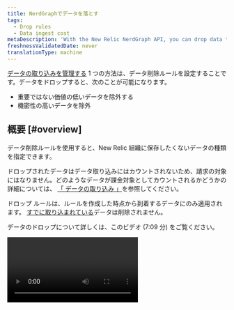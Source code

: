 ```yaml
---
title: NerdGraphでデータを落とす
tags:
  - Drop rules
  - Data ingest cost
metaDescription: 'With the New Relic NerdGraph API, you can drop data that meeets certain criteria and have it not count towards ingest and billing.'
freshnessValidatedDate: never
translationType: machine
---
```


[データの取り込みを管理する](/docs/data-apis/manage-data/manage-data-coming-new-relic) 1 つの方法は、データ削除ルールを設定することです。データをドロップすると、次のことが可能になります。

* 重要ではない価値の低いデータを除外する
* 機密性の高いデータを除外

## 概要 [#overview]

データ削除ルールを使用すると、New Relic 組織に保存したくないデータの種類を指定できます。

ドロップされたデータはデータ取り込みにはカウントされないため、請求の対象にはなりません。どのようなデータが課金対象としてカウントされるかどうかの詳細については、 [「 データの取り込み 」](/docs/accounts/accounts-billing/new-relic-one-pricing-billing/data-ingest-billing/#usage-calculation)を参照してください。

ドロップ ルールは、ルールを作成した時点から到着するデータにのみ適用されます。 [すでに取り込まれている](/docs/telemetry-data-platform/ingest-manage-data/manage-data/manage-data-retention#data-deletion)データは削除されません。

データのドロップについて詳しくは、このビデオ (7:09 分) をご覧ください。

<Video id="ww0mim4c5jk" type="youtube" />

ドロップデータ ルールを作成する以外にも、不要なデータを最小限に抑える他の方法には次のようなものがあります。

* [APMメトリックタイムスライスデータを](/docs/data-apis/understand-data/metric-data/query-apm-metric-timeslice-data-nrql)削除したい場合は、[メトリクス正規化ルール](/docs/new-relic-one/use-new-relic-one/ui-data/metric-normalization-rules)を使用できます。 ただし、ドロップ ルールを使用してメトリック タイムスライス データをドロップすることはできません。 メトリックタイムスライスデータと次元メトリクスの違いの詳細については、 [New Relic データ型のドキュメントを参照してください。](/docs/data-apis/understand-data/new-relic-data-types/#timeslice-data)
* ログを報告している場合は、UI [ログデータをドロップすることができます](/docs/logs/ui-data/drop-data-drop-filter-rules) 。
* Prometheus remote write を使用している場合は、 [Drop Prometheus remote write data](/docs/integrations/prometheus-integrations/install-configure/remote-write-drop-data/) を参照してください。

## 要件 [#requirements]

ドロップ フィルタ ルールを作成および編集する機能は、 [`NRQL drop rules` 機能](/docs/accounts/accounts-billing/new-relic-one-user-management/user-permissions#insights)にリンクされています。

次のデータ型は、データドロップの対象になります。

* APMで報告されたイベント

* ブラウザで報告されるイベント

* モバイルで報告されたイベント

* シンセティック・レポート・イベント

* カスタムイベント（ [APMエージェントAPI](/docs/insights/insights-data-sources/custom-data/insert-custom-events-new-relic-apm-agents) や [Event API](/docs/insights/insights-data-sources/custom-data/introduction-event-api) で生成されるようなもの）。

* ログデータ（UIを使ってデータをドロップすることも可能です [)](/docs/logs/ui-data/drop-data-drop-filter-rules)

* [* トレーススパンの分散](/docs/logs/ui-data/drop-data-drop-filter-rules)

  [](/docs/logs/ui-data/drop-data-drop-filter-rules)[デフォルトのインフラストラクチャ監視イベント](/docs/infrastructure/manage-your-data/data-instrumentation/default-infrastructure-monitoring-data) と [インフラストラクチャ統合](/docs/integrations/infrastructure-integrations/get-started/introduction-infrastructure-integrations) イベント。いくつかの注意事項:

  * このデータを削除すると、生データは削除されますが、集約された `SystemSample`、 `ProcessSample`、 `NetworkSample` 、および `StorageSample` イベントは引き続き使用できます (詳細については、 [「データ保持」](/docs/data-apis/manage-data/manage-data-retention/#infrastructure-data)を参照してください)。このデータはまだ利用可能ですが、取り込みにはカウントされず、請求の対象にもなりません。
  * 生のインフラストラクチャ データはアラートに使用されるため、そのデータをドロップした場合、そのデータについてアラートを発行することはできません。集計されたデータは引き続き利用できるため、59 分を超える時間範囲のデータがグラフに表示される場合があります。

* [次元メトリックス](/docs/telemetry-data-platform/ingest-manage-data/understand-data/new-relic-data-types#dimensional-metrics)。 注意点:

  * [オリジナルの価格モデル](/docs/accounts/original-accounts-billing/product-pricing/product-based-pricing)を使用している組織の場合: 請求は製品のサブスクリプションに基づいています。つまり、削除されたディメンション メトリクスは引き続き請求可能です。
  * [events-to-metricsサービスによって生成されたメトリクスについて](/docs/data-ingest-apis/get-data-new-relic/metric-api/events-metrics-service-create-metrics): ドロップルールは機能しませんが、events-to-metricルールを無効にするか再設定することで、これらのメトリクスを停止したり、属性を刈り込んだりすることができます。
  * メトリック タイムスライス データは、ドロップ ルールでは削除できません。 APMメトリックタイムスライスデータの詳細については、[このドキュメント](/docs/data-apis/understand-data/new-relic-data-types/#timeslice-data)を参照してください。

## ドロップデータルールを作成する [#how-to]

<Callout variant="caution">
  データを削除する場合は注意が必要です。落としたデータは復元できません。潜在的な問題の詳細については、 [「 注意事項 」を](#caution)参照してください。
</Callout>

データをドロップするには、 [NerdGraph](/docs/apis/nerdgraph/get-started/introduction-new-relic-nerdgraph)-format drop rule を作成します。

* [NRQL](/docs/query-data/nrql-new-relic-query-language/getting-started/introduction-nrql) ドロップするデータタイプを指定する文字列
* NRQL文字列の適用方法を指定する<DNT>**action**</DNT>型

NerdGraph API エクスプローラーでフォームを作成し、呼び出しを行うことができます: <DNT>**[one.newrelic.com](https://one.newrelic.com) &gt; Apps &gt; NerdGraph API explorer**</DNT> 。

nrqlクエリの長さの制限は4096文字です。長さを超えると、nerdGraphはエラー`INVALID_NRQL_TOO_LONG`をスローします。

データを落とすには2つの方法があります。

* <DNT>**Drop entire data types or a data subset**</DNT> (オプションのフィルター付き) これは`DROP_DATA` <DNT>**action**</DNT>タイプを使用し、次の形式の NRQL を使用します。

  ```sql
  SELECT * FROM DATA_TYPE_1, DATA_TYPE_2 (WHERE OPTIONAL_FILTER)
  ```

  このタイプのドロップルールでは、 `SELECT`句で`*`以外のものを使用することはできません。

* <DNT>**Drop attributes from data types**</DNT> (オプションのフィルター付き) これは`DROP_ATTRIBUTES` <DNT>**action**</DNT>タイプを使用し、次の形式の NRQL を使用します。

  ```sql
  SELECT dropAttr1, dropAttr2 FROM DATA_TYPE (WHERE OPTIONAL_FILTER)
  ```

  このタイプのドロップルールでは、生の属性名の空でないリストを渡す必要があります。

## NRQL制限 [#restrictions]

すべてのNRQL句がドロップルールの生成に意味があるわけではありません。 [`WHERE`](/docs/query-data/nrql-new-relic-query-language/getting-started/nrql-syntax-clauses-functions#sel-where)句を指定して、特定の属性を持つデータを選択できます。 `LIMIT` 、 `TIMESERIES` 、 `COMPARE WITH` 、 `FACET` 、およびその他の句などの他の機能は使用できません。

`SINCE` および`UNTIL`はドロップルールではサポートされていません。時間固有のルールがある場合（たとえば、将来のある時点まですべてを削除する）、 `WHERE timestamp < (epoch milliseconds in the future)`を使用します。また、 `SINCE`を使用して履歴データをドロップすることはできません。NRQLドロップルールは、ドロップルールの作成後に報告されたデータにのみ適用されます。すでに報告されているデータを削除する必要がある場合は、NewRelicの担当者にお問い合わせください。

`JOIN` また、[サブクエリ](/docs/query-your-data/nrql-new-relic-query-language/get-started/subqueries-in-nrql)もサポートされていません。ドロップ ルールは各データ ポイントに個別に適用され、ドロップ ルールを適用する必要があるかどうかを判断するために他のデータをクエリすることはできません。

2つのアクションタイプにはこれらの制限があります。

* `DROP_DATA` 使用できるのは`SELECT *`のみです。
* `DROP_ATTRIBUTES` 「raw」属性（ [集計関数](/docs/query-data/nrql-new-relic-query-language/getting-started/nrql-syntax-clauses-functions#functions)が適用されていない属性）を持つ`SELECT`を使用する必要があります。 これは、 `SELECT *`を使用できないことも意味します。 さらに、データ型と<DNT>**cannot be dropped**</DNT> (イベント データの`timestamp`など) に不可欠な属性もいくつかあります。 これらを含めると登録は失敗します。

## ドロップルールの例 [#example-rules]

以下にドロップルールの例を示します。

<CollapserGroup>
  <Collapser id="drop-events" title="2つのイベントタイプをドロップ">
    例えば、自分にとって重要でないイベントタイプがNew Relicに送信されていることに気づいたとします。また、それらのイベントタイプの送信元をすぐに止めることは現実的ではなく、エージェントやAPIインスツルメンテーションの変更が必要になります。ドロップルールを使用すれば、同じ目的を達成するためのより簡単な方法です。

    これは、 `Event1`と`Event2`の2つのイベントタイプをドロップするNerdGraph呼び出しの例です。

    ```graphql
    mutation {
        nrqlDropRulesCreate(accountId: YOUR_ACCOUNT_ID, rules: [
            {
                action: DROP_DATA
                nrql: "SELECT * FROM Event1, Event2"
                description: "Drops all data for Event1 and Event2."
            }
        ])
        {
            successes { id }
            failures {
                submitted { nrql }
                error { reason description }
            }
        }
    }
    ```
  </Collapser>

  <Collapser id="drop-specific-events" title="特定の条件を満たすイベントをドロップ">
    例えば、複数のソースから届く大量のカスタムイベントタイプがあるとします。そのデータのすべてが重要でないと判断した場合、ドロップルールを使用することができます。以下は、特定の条件に基づいてイベントをフィルタリングするドロップルールの例です。

    ```graphql
    mutation {
        nrqlDropRulesCreate(accountId: YOUR_ACCOUNT_ID, rules: [
            {
                action: DROP_DATA
                nrql: "SELECT * FROM MyCustomEvent WHERE appName='LoadGeneratingApp' AND environment='development'"
                description: "Drops all data for MyCustomEvent that comes from the LoadGeneratingApp in the dev environment, because there is too much and we don’t look at it."
            }
        ])
        {
            successes { id }
            failures {
                submitted { nrql }
                error { reason description }
            }
        }
    }
    ```
  </Collapser>

  <Collapser id="drop-sensitive-data" title="残りのデータを維持したまま、機密性の高い属性を削除">
    イベントに個人情報（PII）を含む属性があることに気付いたとしましょう。データの送信を停止するようにサービスを更新しようとしていますが、それまでは、NewRelicへのPIIの保存を停止する必要があります。 `DROP_DATA`ルールを使用してドアに入ってくるすべてのデータを削除することもできますが、残りのデータは依然として価値を提供します。したがって、ドロップルールを登録して、問題のあるPIIのみをデータから削除できます。

    ```graphql
    mutation {
        nrqlDropRulesCreate(accountId: YOUR_ACCOUNT_ID, rules: [
            {
                action: DROP_ATTRIBUTES
                nrql: "SELECT userEmail, userName FROM MyCustomEvent"
                description: "Removes the user name and email fields from MyCustomEvent"
            }
        ])
        {
            successes { id }
            failures {
                submitted { nrql }
                error { reason description }
            }
        }
    }
    ```
  </Collapser>
</CollapserGroup>

## ドロップルールの動作確認 [#verify]

ドロップルールを作成したら、期待どおりに機能していることを確認します。登録が成功するとすぐにルールが有効になるため、登録したクエリの`TIMESERIES`バージョンを実行して、データが削除されることを確認してください。

<table>
  <thead>
    <tr>
      <th style={{ width: "200px" }}>
        ドロップルールタイプ
      </th>

      <th>
        NRQL
      </th>
    </tr>
  </thead>

  <tbody>
    <tr>
      <td>
        `DROP_DATA`
      </td>

      <td>
        <DNT>
          **Drop rule NRQL:**
        </DNT>

        ```sql
        SELECT * FROM MyEvent WHERE foo = bar
        ```

        <DNT>
          **Validation NRQL:**
        </DNT>

        ```sql
        SELECT count(*) FROM MyEvent WHERE foo = bar TIMESERIES
        ```

        これは0に低下するはずです。他に影響がないことを確認するには、 `WHERE`句を逆にします。
      </td>
    </tr>

    <tr>
      <td>
        `DROP_ATTRIBUTES`
      </td>

      <td>
        <DNT>
          **Drop rule NRQL:**
        </DNT>

        ```sql
        SELECT dropAttr1, dropAttr2 FROM MyEvent WHERE foo = bar
        ```

        <DNT>
          **Validation NRQL:**
        </DNT>

        ```sql
        SELECT count(dropAttr1), count(dropAttr2) FROM MyEvent WHERE foo = bar TIMESERIES
        ```

        両方の行が0にドロップする必要があります。これらの属性を含むイベントに影響がなく、それでも影響がないことを確認するには、 `WHERE`句を逆にします。
      </td>
    </tr>
  </tbody>
</table>

## ルールを見る [#view]

以下は、アカウントに設定されているドロップルールを返すNerdGraphコールの例です。

```graphql
{
    actor {
        account(id: YOUR_ACCOUNT_ID) {
            nrqlDropRules {
                list {
                    rules {
                        id
                        nrql
                        accountId
                        action
                        createdBy
                        createdAt
                        description
                    }
                    error { reason description }
                }
            }
        }
    }
}
```

## ドロップルールの削除 [#delete]

以下は、特定の2つのドロップルールを削除するNerdGraphコールの例です。

```graphql
mutation {
    nrqlDropRulesDelete(accountId: YOUR_ACCOUNT_ID, ruleIds: ["48", "98"]) {
        successes {
            id
            nrql
            accountId
            action
            description
        }
        failures {
            error { reason description }
            submitted { ruleId accountId }
        }
    }
}
```

## ドロップルール履歴の監査 [#history]

ドロップルールの作成者と削除者を確認するには、 [アカウントの監査ログ](/docs/insights/use-insights-ui/manage-account-data/query-account-audit-logs-nrauditevent) を照会してください。 [リストエンドポイント](#list) には、ルールを作成した人のユーザーIDも含まれています。

## データを落とす際の注意点 [#caution]

ドロップルールを作成する際には、ルールが設定した条件を満たすデータを正確に識別し、廃棄することに責任を負います。また、ルールの監視だけでなく、New Relic に開示したデータの監視にも責任があります。

New Relic は、この機能によってお客様が抱えるデータ開示の懸念を完全に解決できることを保証するものではありません。New Relic は、お客様が作成したルールがどれだけ効果的であるかをレビューまたは監視しません。

センシティブなデータに関するルールを作成すると、どのような種類のデータを保持しているのか、データやシステムの形式（例えば、電子メールアドレスや特定のクレジットカード番号を参照することなど）などの情報が漏れてしまいます。作成したルールは、そのルールに含まれるすべての情報を含めて、関連するロールベースのアクセス制御権限を持つすべてのユーザーが表示および編集できます。

ドロップされるのは新規データのみです。既存のデータ [の編集や削除はできません](/docs/telemetry-data-platform/ingest-manage-data/manage-data/manage-data-retention#data-deletion) 。

## ディメンション・メトリック・ロールアップでの属性の削除

[Dimensional metrics](/docs/data-apis/understand-data/new-relic-data-types/#metrics-conceptual) メトリクスをロールアップに集約して長期保存し、長期的なクエリを最適化する方法として [メトリクスのカーディナリティ制限](/docs/data-apis/ingest-apis/metric-api/metric-api-limits-restricted-attributes) がこのデータに適用されます。

この機能を利用して、長期間の保存や問い合わせには必要ないが、リアルタイムの問い合わせのために維持しておきたい属性を決めることができます。

たとえば、属性として`containerId`を追加すると、ライブトラブルシューティングや最近の分析に役立ちますが、より大きな傾向を長期間にわたってクエリする場合は必要ない場合があります。 `containerId`のようなユニークなものがどれほどユニークであるかにより、それはあなたを[メトリックカーディナリティの限界](/docs/data-apis/ingest-apis/metric-api/metric-api-limits-restricted-attributes)に向かって素早く駆り立てることができ、ヒットするとそのUTC日の残りのロールアップの合成を停止します。

また、この機能により、カーディナリティの高い [の属性を生データに残し、ロールアップから削除することができ、カーディナリティの限界に近づくスピードをよりコントロールすることができます。](/docs/data-apis/ingest-apis/metric-api/NRQL-high-cardinality-metrics/)

### [使用方法](/docs/data-apis/ingest-apis/metric-api/NRQL-high-cardinality-metrics/)

[<DNT>**Drop attributes from dimensional metrics rollups**</DNT> (オプションのフィルター付き) これは`DROP_ATTRIBUTES_FROM_METRIC_AGGREGATES` <DNT>**action**</DNT>タイプを使用し、次の形式の NRQL を使用します。](/docs/data-apis/ingest-apis/metric-api/NRQL-high-cardinality-metrics/)

```sql
SELECT dropAttr1, dropAttr2 FROM Metric (WHERE OPTIONAL_FILTER)
```

[NerdGraphのリクエスト例をご紹介します。](/docs/data-apis/ingest-apis/metric-api/NRQL-high-cardinality-metrics/)

```graphql
mutation {
    nrqlDropRulesCreate(accountId: YOUR_ACCOUNT_ID, rules: [
        {
            action: DROP_ATTRIBUTES_FROM_METRIC_AGGREGATES
            nrql: "SELECT containerId FROM Metric WHERE metricName = 'some.metric'"
            description: "Removes the containerId from long term querys."
        }
    ])
    {
        successes { id }
        failures {
            submitted { nrql }
            error { reason description }
        }
    }
}
```

[動作を確認するには、ルールがピックアップされ、集計データが生成されるまで3～5分待ちます。次に、上記のNRQLの例があなたのドロップルールであると仮定して、以下のクエリを実行します。](/docs/data-apis/ingest-apis/metric-api/NRQL-high-cardinality-metrics/)

```sql
SELECT count(containerId) FROM Metric WHERE metricName = 'some.metric' TIMESERIES SINCE 2 hours ago
SELECT count(containerId) FROM Metric WHERE metricName = 'some.metric' TIMESERIES SINCE 2 hours ago RAW
```

[最初のクエリはメトリックロールアップを取得し、新しいドロップルールに従って`containerId`がドロップされたため、0にドロップする必要があります。 2番目のクエリは、 `RAW`キーワードを使用してメトリックrawを取得します。これは、rawデータが新しいドロップルールの影響を受けないため、引き続き安定している必要があります。これがカーディナリティに与える影響を確認する方法の詳細については、カーディナリティの](/docs/data-apis/ingest-apis/metric-api/NRQL-high-cardinality-metrics/)[高いメトリックを理解してクエリするを](/docs/data-apis/ingest-apis/metric-api/NRQL-high-cardinality-metrics)確認してください。

### 制限

`DROP_ATTRIBUTES`に適用されるすべての制限は`DROP_ATTRIBUTES_FROM_METRIC_AGGREGATES`に適用されますが、 `Metric`データ型のみをターゲットにできるという追加の制限があります。また[、メトリクスルールへのイベント](/docs/data-ingest-apis/get-data-new-relic/metric-api/events-metrics-service-create-metrics)によって作成されたデータを対象とする`Metric`クエリ、または[タイムスライスデータ](/docs/data-apis/understand-data/metric-data/query-apm-metric-timeslice-data-nrql)を対象とする`Metric`クエリでは機能しません。

## もっと詳しく知る

もっと知りたい方へのおすすめ情報

* [NerdGraphの基礎知識と用語集](/docs/apis/nerdgraph/get-started/introduction-new-relic-nerdgraph#terminology)
* [NRQLの基礎知識](/docs/query-data/nrql-new-relic-query-language/getting-started/introduction-nrql)
* NRQL ドロップ ルールに関するコミュニティ ディスカッションについては、[サポート フォーラム](https://discuss.newrelic.com/c/telemetry-data-platform/dashboards)を参照してください。
* 複雑な組織のデータ取り込みの管理の詳細については、 [データ取り込みガバナンス](/docs/new-relic-solutions/observability-maturity/operational-efficiency/intro-data-governance)を参照してください。